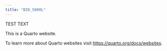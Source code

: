 ```yaml
---
title: "BIO_5800L"
---
```


TEST TEXT

This is a Quarto website.

To learn more about Quarto websites visit <https://quarto.org/docs/websites>.
